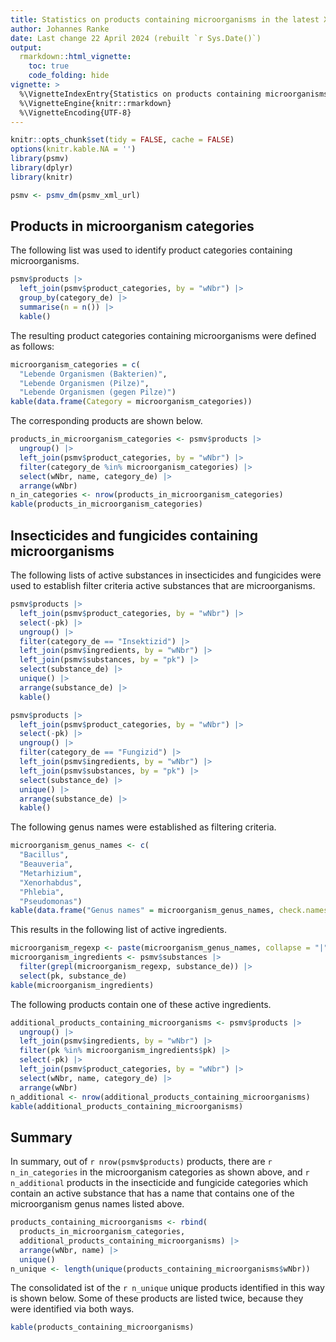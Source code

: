 ```yaml
---
title: Statistics on products containing microorganisms in the latest XML dump of the PSMV
author: Johannes Ranke
date: Last change 22 April 2024 (rebuilt `r Sys.Date()`)
output:
  rmarkdown::html_vignette:
    toc: true
    code_folding: hide
vignette: >
  %\VignetteIndexEntry{Statistics on products containing microorganisms in the latest XML dump of the PSMV}
  %\VignetteEngine{knitr::rmarkdown}
  %\VignetteEncoding{UTF-8}
---
```


```r
knitr::opts_chunk$set(tidy = FALSE, cache = FALSE)
options(knitr.kable.NA = '')
library(psmv)
library(dplyr)
library(knitr)
```

```r
psmv <- psmv_dm(psmv_xml_url)
```

## Products in microorganism categories

The following list was used to identify product categories containing
microorganisms.

```r
psmv$products |>
  left_join(psmv$product_categories, by = "wNbr") |>
  group_by(category_de) |>
  summarise(n = n()) |>
  kable()
```

The resulting product categories containing microorganisms 
were defined as follows:

```r
microorganism_categories = c(
  "Lebende Organismen (Bakterien)",
  "Lebende Organismen (Pilze)",
  "Lebende Organismen (gegen Pilze)")
kable(data.frame(Category = microorganism_categories))
```

The corresponding products are shown below.

```r
products_in_microorganism_categories <- psmv$products |>
  ungroup() |>
  left_join(psmv$product_categories, by = "wNbr") |>
  filter(category_de %in% microorganism_categories) |>
  select(wNbr, name, category_de) |>
  arrange(wNbr)
n_in_categories <- nrow(products_in_microorganism_categories)
kable(products_in_microorganism_categories)
```

## Insecticides and fungicides containing microorganisms

The following lists of active substances in insecticides and fungicides were
used to establish filter criteria active substances that are microorganisms.

```r
psmv$products |>
  left_join(psmv$product_categories, by = "wNbr") |>
  select(-pk) |>
  ungroup() |>
  filter(category_de == "Insektizid") |>
  left_join(psmv$ingredients, by = "wNbr") |>
  left_join(psmv$substances, by = "pk") |>
  select(substance_de) |>
  unique() |>
  arrange(substance_de) |>
  kable()

psmv$products |>
  left_join(psmv$product_categories, by = "wNbr") |>
  select(-pk) |>
  ungroup() |>
  filter(category_de == "Fungizid") |>
  left_join(psmv$ingredients, by = "wNbr") |>
  left_join(psmv$substances, by = "pk") |>
  select(substance_de) |>
  unique() |>
  arrange(substance_de) |>
  kable()
```

The following genus names were established as filtering criteria.

```r
microorganism_genus_names <- c(
  "Bacillus",
  "Beauveria",
  "Metarhizium",
  "Xenorhabdus",
  "Phlebia",
  "Pseudomonas")
kable(data.frame("Genus names" = microorganism_genus_names, check.names = FALSE))
```

This results in the following list of active ingredients.

```r
microorganism_regexp <- paste(microorganism_genus_names, collapse = "|")
microorganism_ingredients <- psmv$substances |>
  filter(grepl(microorganism_regexp, substance_de)) |>
  select(pk, substance_de)
kable(microorganism_ingredients)

```

The following products contain one of these active ingredients.

```r
additional_products_containing_microorganisms <- psmv$products |>
  ungroup() |>
  left_join(psmv$ingredients, by = "wNbr") |>
  filter(pk %in% microorganism_ingredients$pk) |>
  select(-pk) |>
  left_join(psmv$product_categories, by = "wNbr") |> 
  select(wNbr, name, category_de) |>
  arrange(wNbr)
n_additional <- nrow(additional_products_containing_microorganisms)
kable(additional_products_containing_microorganisms)
```

## Summary

In summary, out of `r nrow(psmv$products)` products, there are
`r n_in_categories` in the microorganism categories
as shown above, and
`r n_additional` products in the
insecticide and fungicide categories which contain an active substance that
has a name that contains one of the microorganism genus names listed above.

```r
products_containing_microorganisms <- rbind(
  products_in_microorganism_categories, 
  additional_products_containing_microorganisms) |>
  arrange(wNbr, name) |>
  unique()
n_unique <- length(unique(products_containing_microorganisms$wNbr))
```

The consolidated ist of the `r n_unique` unique products identified in this way
is shown below. Some of these products are listed twice, because they were 
identified via both ways.


```r
kable(products_containing_microorganisms)
```
